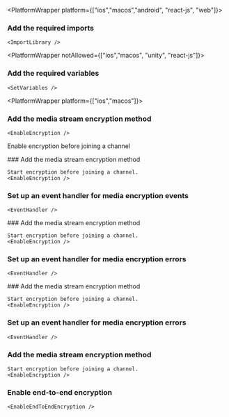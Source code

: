 
<PlatformWrapper platform={["ios","macos","android", "react-js", "web"]}>
<PlatformWrapper notAllowed="unity">
      
### Add the required imports

    <ImportLibrary />
</PlatformWrapper>

<PlatformWrapper notAllowed={["ios","macos", "unity", "react-js"]}>
### Add the required variables

    <SetVariables />
</PlatformWrapper>

<PlatformWrapper platform={["ios","macos"]}>
### Add the media stream encryption method

    <EnableEncryption />

<Admonition type="info" title="Information">Enable encryption before joining a channel</Admonition>

</PlatformWrapper>
</PlatformWrapper>
<PlatformWrapper platform={["unity"]}>
### Add the media stream encryption method

    Start encryption before joining a channel.
    <EnableEncryption />

### Set up an event handler for media encryption events

    <EventHandler />
</PlatformWrapper>
<PlatformWrapper platform={["react-js"]}>
### Add the media stream encryption method

    Start encryption before joining a channel.
    <EnableEncryption />

### Set up an event handler for media encryption errors

    <EventHandler />
</PlatformWrapper>
<PlatformWrapper platform="android">
### Add the media stream encryption method

    Start encryption before joining a channel.
    <EnableEncryption />

### Set up an event handler for media encryption errors

    <EventHandler />
</PlatformWrapper>
<PlatformWrapper platform="web">

### Add the media stream encryption method

    Start encryption before joining a channel.
    <EnableEncryption />
    
### Enable end-to-end encryption
    
    <EnableEndToEndEncryption />

</PlatformWrapper>
